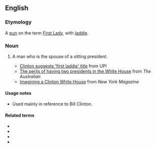 ==English==

===Etymology===
A [[pun]] on the term [[First Lady]], with [[laddie]].

===Noun===
{{en-noun|head=[[first|First]] [[laddie|Laddie]]}}

# {{lb|en|US}} A man who is the spouse of a sitting president.
#* [http://www.upi.com/NewsTrack/Quirks/2007/09/06/clinton_suggests_first_laddie_title/4634/ Clinton suggests 'first laddie' title] from UPI
#* [http://www.theaustralian.news.com.au/story/0,25197,22909553-20261,00.html The perils of having two presidents in the White House] from ''The Australian''
#* [http://nymag.com/news/politics/38362/ Imagining a Clinton White House] from ''New York Magazine''
#: {{syn|en|First Gentleman|First Guy|First Husband|First Lord|First Man}}

====Usage notes====
* Used mainly in reference to Bill Clinton.

====Related terms====
* {{l|en|First Gentleman}}
* {{l|en|First Daughter}}
* {{l|en|First Family}}
* {{l|en|First Lady}}
{{C|en|Male people|Politics}}